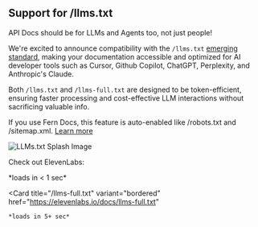 ## Support for /llms.txt

API Docs should be for LLMs and Agents too, not just people!

We're excited to announce compatibility with the `/llms.txt` [emerging standard](https://llmstxt.org/), making your documentation accessible and optimized for AI developer tools such as Cursor, Github Copilot, ChatGPT, Perplexity, and Anthropic's Claude.

Both `/llms.txt` and `/llms-full.txt` are designed to be token-efficient, ensuring faster processing and cost-effective LLM interactions without sacrificing valuable info.

If you use Fern Docs, this feature is auto-enabled like /robots.txt and /sitemap.xml. [Learn more](https://buildwithfern.com/learn/docs/developer-tools/llms-txt)

![LLMs.txt Splash Image](../../../../fern/assets/changelogs/docs/llms-txt.png)

Check out ElevenLabs:

<CardGroup cols={2}>
  <Card
    title="/llms.txt"
    variant="bordered"
    href="https://elevenlabs.io/docs/llms.txt"
  >
    *loads in < 1 sec*
  </Card>

  <Card
    title="/llms-full.txt"
    variant="bordered"
    href="https://elevenlabs.io/docs/llms-full.txt"
  >
    *loads in 5+ sec*
  </Card>
</CardGroup>
